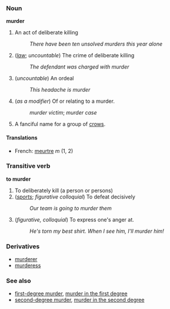 === Noun ===
'''murder'''

# An act of deliberate killing
#: ''There have been ten unsolved murders this year alone''
# (''[[law]]''; ''uncountable'') The crime of deliberate killing
#: ''The defendant was charged with murder''
# (''uncountable'') An ordeal
#: ''This headache is murder''
# (''as a modifier'') Of or relating to a murder.
#:''murder victim''; ''murder case''
# A fanciful name for a group of [[crow]]s.

====Translations====
*French: [[meurtre]] ''m'' (1, 2)

=== Transitive verb ===
'''to murder'''

# To deliberately kill (a person or persons)
# (''[[sports]]''; ''figurative colloquial'') To defeat decisively
#: ''Our team is going to murder them''
# (''figurative, colloquial'') To express one's anger at.
#: ''He's torn my best shirt.  When I see him, I'll murder him!''

===Derivatives===
*[[murderer]]
*[[murderess]]

===See also===
*[[first-degree murder]], [[murder in the first degree]]
*[[second-degree murder]], [[murder in the second degree]]